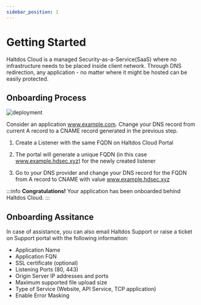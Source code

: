 ---
sidebar_position: 1
---

# Getting Started

Haltdos Cloud is a managed Security-as-a-Service(SaaS) where no infrastructure needs to be placed inside client network. Through DNS redirection, any application - no matter where it might be hosted can be easily protected.

## Onboarding Process

![deployment](/img/saas/deployment.png)

Consider an application www.example.com. Change your DNS record from current A record to a CNAME record generated in the previous step. 

1. Create a Listener with the same FQDN on Haltdos Cloud Portal

2. The portal will generate a unique FQDN (in this case www.example.hdsec.xyz) for the newly created listener

3. Go to your DNS provider and change your DNS record for the FQDN from A record to CNAME with value www.example.hdsec.xyz

:::info
**Congratulations!** Your application has been onboarded behind Haltdos Cloud.
:::

## Onboarding Assitance

In case of assistance, you can also email Haltdos Support or raise a ticket on Support portal with the following information:
- Application Name
- Application FQN
- SSL certificate (optional)
- Listening Ports (80, 443)
- Origin Server IP addresses and ports
- Maximum supported file upload size
- Type of Service (Website, API Service, TCP application)
- Enable Error Masking

